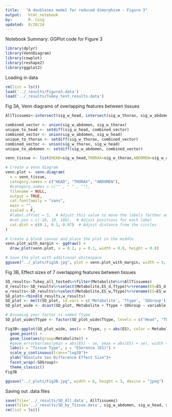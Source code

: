 ```yaml
---
title:   "A doublesex model for reduced dimorphism - Figure 3"
output:   html_notebook
by:       R. Coig
updated:  8/28/24
---
```

Notebook Summary: GGPlot code for Figure 3
```r
library(dplyr)
library(VennDiagram)
library(cowplot)
library(reshape2)
library(ggplot2)
```
Loading in data
```r
rm(list = ls())
load('../_results/Figure3.data')
load('../_results/Tukey_test_results.data')
```

Fig 3A, Venn diagrams of overlapping features between tissues
```r
AllTissuemz<-intersect(sig_w_head, intersect(sig_w_thorax, sig_w_abdomen))

combined_vector <- union(sig_w_abdomen, sig_w_thorax)
unique_to_head <- setdiff(sig_w_head, combined_vector)
combined_vector <- union(sig_w_abdomen, sig_w_head)
unique_to_thorax <- setdiff(sig_w_thorax, combined_vector)
combined_vector <- union(sig_w_thorax, sig_w_head)
unique_to_abdomen <- setdiff(sig_w_abdomen, combined_vector)

venn_tissue <- list(HEAD=sig_w_head,THORAX=sig_w_thorax,ABDOMEN=sig_w_abdomen)

# Create a Venn diagram
venn.plot <- venn.diagram(
  x = venn_tissue,
  category.names = c("HEAD", "THORAX", "ABDOMEN"),
  #category.names = c("" , " " , ""),
  filename = NULL,
  output = TRUE,
  cat.fontfamily = "sans",
  main = "",
  scaled = F,
  #label.offset = 5,  # Adjust this value to move the labels farther away
  #cat.pos = c(-10, 10, 180),  # Adjust positions for each label
  cat.dist = c(0.1, 0.1, 0.07)  # Adjust distance from the circles
)

# Create a blank canvas and place the plot in the middle
venn.plot_with_margin <- ggdraw() +
  draw_plot(venn.plot, x = 0.1, y = 0.1, width = 0.8, height = 0.8)

# Save the plot with additional whitespace
ggsave("../_plots/Fig3A.jpg", plot = venn.plot_with_margin, width = 3, height = 3, units = "in", device = "jpeg")
```
Fig 3B, Effect sizes of 7 overlapping features between tissues
```r
SD_results<-Tukey_all_tested%>%filter(Metabolite%in%AllTissuemz)
d_results<-SD_results%>%select(Metabolite,ES_d,Ttype)%>%rename(ES=ES_d)%>%mutate(SDGroup="dsx null")
w_results<-SD_results%>%select(Metabolite,ES_w,Ttype)%>%rename(ES=ES_w)%>%mutate(SDGroup="wildtype")
SD_plot<-rbind(d_results,w_results)
SD_plot <- melt(SD_plot, id.vars = c('Metabolite', 'Ttype', 'SDGroup'))
SD_plot_wide <- dcast(SD_plot, Metabolite + Ttype + SDGroup ~ variable, value.var = "value")

# Assuming your factor is named Ttype
SD_plot_wide$Ttype <- factor(SD_plot_wide$Ttype, levels = c("Head", "Thorax", "Abdomen"))

Fig3B<-ggplot(SD_plot_wide, aes(x = Ttype, y = abs(ES), color = Metabolite)) +
  geom_point() +
  geom_line(aes(group=Metabolite)) +
  #geom_errorbar(aes(ymin = abs(ES) - se, ymax = abs(ES) + se), width = 0.2) +
  labs(x = "Tissue Type", y = "ESerence (ES)") +
  scale_y_continuous(trans="log10")+ 
  ylab("Absolute Sex Difference Effect Size")+
  facet_wrap(~SDGroup)+
  theme_classic()
Fig3B

ggsave("../_plots/Fig3B.jpg", width = 6, height = 3, device = "jpeg")
```
Saving out .data files
```r
save(file='../_results/SD_All.data', AllTissuemz)
save(file='../_results/SD_by_Tissue.data', sig_w_abdomen, sig_w_head, sig_w_thorax)
rm(list = ls())
```
